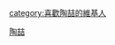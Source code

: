{{Userbox
  |border-c = #000000
  |border-s = 1
  |id-c     = #FFFFFF
  |id-s     = 12
  |id-fc    = #000000
  |info-c   = #87cefa
  |info-s   = 8
  |info-fc  = #FFFF
  |id       = 
  |info     = 這用戶是'''[[陶喆]]'''歌迷。
}}
<includeonly>[[category:喜歡陶喆的維基人]]</includeonly>
<noinclude>[[Category:藝人用戶框模板|陶喆]]</noinclude>